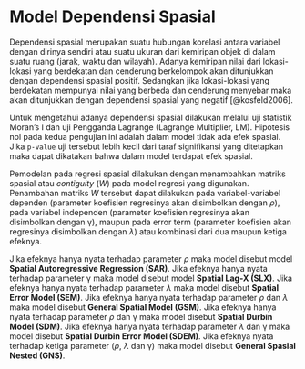# Model Dependensi Spasial

Dependensi spasial merupakan suatu hubungan korelasi antara variabel dengan dirinya sendiri atau suatu ukuran dari kemiripan objek di dalam suatu ruang (jarak, waktu dan wilayah). Adanya kemiripan nilai dari lokasi-lokasi yang berdekatan dan cenderung berkelompok akan ditunjukkan dengan dependensi spasial positif. Sedangkan jika lokasi-lokasi yang berdekatan mempunyai nilai yang berbeda dan cenderung menyebar maka akan ditunjukkan dengan dependensi spasial yang negatif [@kosfeld2006].

Untuk mengetahui adanya dependensi spasial dilakukan melalui uji statistik Moran’s I dan uji Pengganda Lagrange (Lagrange Multiplier, LM). Hipotesis nol pada kedua pengujian ini adalah dalam model tidak ada efek spasial. Jika `p-value` uji tersebut lebih kecil dari taraf signifikansi yang ditetapkan maka dapat dikatakan bahwa dalam model terdapat efek spasial. 

Pemodelan pada regresi spasial dilakukan dengan menambahkan matriks spasial atau *contiguity* ($W$) pada model regresi yang digunakan. Penambahan matriks $W$ tersebut dapat dilakukan pada variabel-variabel dependen (parameter koefisien regresinya akan disimbolkan dengan $\rho$), pada variabel independen (parameter koefisien regresinya akan disimbolkan dengan γ), maupun pada error term (parameter koefisien akan regresinya disimbolkan dengan $\lambda$) atau kombinasi dari dua maupun ketiga efeknya. 

Jika efeknya hanya nyata terhadap parameter $\rho$ maka model disebut model **Spatial Autoregressive Regression (SAR)**. Jika efeknya hanya nyata terhadap parameter γ maka model disebut model **Spatial Lag-X (SLX)**. Jika efeknya hanya nyata terhadap parameter $\lambda$ maka model disebut **Spatial Error Model (SEM)**. Jika efeknya hanya nyata terhadap parameter $\rho$ dan $\lambda$ maka model disebut **General Spatial Model (GSM)**. Jika efeknya hanya nyata terhadap parameter $\rho$ dan γ maka model disebut **Spatial Durbin Model (SDM)**. Jika efeknya hanya nyata terhadap parameter $\lambda$ dan γ maka model disebut **Spatial Durbin Error Model (SDEM)**. Jika efeknya nyata terhadap ketiga parameter ($\rho$, $\lambda$ dan γ) maka model disebut **General Spasial Nested (GNS)**.
